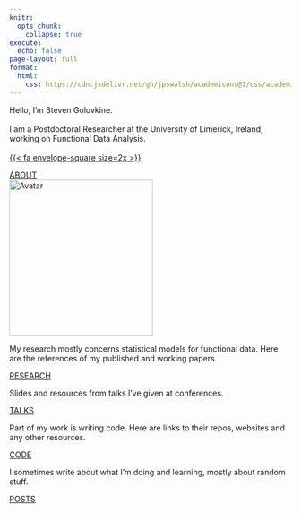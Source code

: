 ```yaml
---
knitr:
  opts_chunk: 
    collapse: true
execute: 
  echo: false
page-layout: full
format: 
  html: 
    css: https://cdn.jsdelivr.net/gh/jpswalsh/academicons@1/css/academicons.min.css
---
```


::: {.grid}

::: {.g-col-12 .g-col-md-12}
<div class="card h-100">
<div class="card-body d-flex flex-column">
<div class="container">
<div class="row">
  <div class="flex-left">
  <p class="card-text">Hello, I'm Steven Golovkine.<br><br>
  I am a Postdoctoral Researcher at the University of Limerick, Ireland, working on Functional Data Analysis.<br><br>
    <a href="mailto:steven.golovkine@ul.ie">{{< fa envelope-square size=2x >}}</a>
    <a href="https://github.com/StevenGolovkine"><i class="fa-brands fa-github-square ai-2x"></i></a>
    <a href="https://www.linkedin.com/in/steven-golovkine/"><i class="fa-brands fa-linkedin ai-2x"></i></a>
    <a href="https://scholar.google.com/citations?user=-SgLpb8AAAAJ"><i class="ai ai-google-scholar-square ai-2x"></i></a>
    <a href="https://www.researchgate.net/profile/Steven-Golovkine"><i class="ai ai-researchgate-square ai-2x"></i></a>
    <a href="https://arxiv.org/search/?query=golovkine&searchtype=all&abstracts=show&order=-announced_date_first&size=50"><i class="ai ai-arxiv-square ai-2x"></i></a>
    <a href="https://orcid.org/0000-0002-5994-2671"><i class="ai ai-orcid-square ai-2x"></i></a>
    <a href="./data/resume.pdf"><i class="ai ai-cv-square ai-2x"></i></a>
  </p>
  <div class="button-about"><a href="contents/about.qmd" class="card-link heading-font">ABOUT</a>
  </div>
  </div>
  <div class="flex-right">
  <img src="images/avatar.jpg" alt="Avatar" style="width:256px;height:279px">
  </div>
</div>
</div>
</div>
</div>
:::

::: {.g-col-12 .g-col-md-6}
<div class="card h-100">
<div class="card-body d-flex flex-column">
<p class="card-text">My research mostly concerns statistical models for functional data. Here are the references of my published and working papers.</p>
<div style="margin-top: auto;"><a href="contents/research.qmd" class="card-link third-color-link heading-font">RESEARCH</a></div>
</div>
</div>
:::

::: {.g-col-12 .g-col-md-6}
<div class="card h-100">
<div class="card-body d-flex flex-column">
<p class="card-text">Slides and resources from talks I’ve given at conferences.</p>
<div style="margin-top: auto;"><a href="contents/talks.qmd" class="card-link second-color-link heading-font">TALKS</a></div>
</div>
</div>
:::

::: {.g-col-12 .g-col-md-6}
<div class="card h-100">
<div class="card-body d-flex flex-column">
<p class="card-text">Part of my work is writing code. Here are links to their repos, websites and any other resources.</p>
<div style="margin-top: auto;"><a href="/contents/code.qmd" class="card-link third-color-link heading-font">CODE</a></div>
</div>
</div>
:::

::: {.g-col-12 .g-col-md-6}
<div class="card h-100">
<div class="card-body d-flex flex-column">
<p class="card-text">I sometimes write about what I'm doing and learning, mostly about random stuff.</p>
<div style="margin-top: auto;"><a href="contents/posts.qmd" class="card-link second-color-link heading-font">POSTS</a></div>
</div>
</div>
:::

:::

